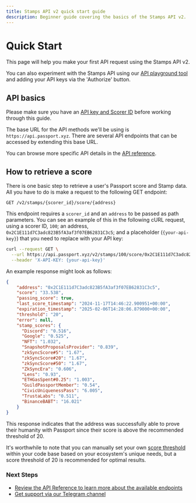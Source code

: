 ```yaml
---
title: Stamps API v2 quick start guide
description: Beginner guide covering the basics of the Stamps API v2.
---
```


# Quick Start

This page will help you make your first API request using the Stamps API v2. 

You can also experiment with the Stamps API using our [API playground tool](https://api.passport.xyz/v2/docs) and adding your API keys via the 'Authorize' button.

## API basics

Please make sure you have an [API key and Scorer ID](getting-access) before working through this guide.

The base URL for the API methods we'll be using is `https://api.passport.xyz`. There are several API endpoints that can be accessed by extending this base URL.

You can browse more specific API details in the [API reference](api-reference).

## How to retrieve a score

There is one basic step to retrieve a user's Passport score and Stamp data. All you have to do is make a request to the following GET endpoint:

```
GET /v2/stamps/{scorer_id}/score/{address}
```

This endpoint requires a `scorer_id` and an `address` to be passed as path parameters. You can see an example of this in the following cURL request, using a scorer ID, `100`; an address, `0x2C1E111d7C3adc823B5fA3af3f07EB62831C3c5`; and a placeholder (`{your-api-key}`) that you need to replace with your API key:

```bash filename="Sample request" copy
curl --request GET \
  --url https://api.passport.xyz/v2/stamps/100/score/0x2C1E111d7C3adc823B5fA3af3f07EB62831C3c5 \
  --header 'X-API-KEY: {your-api-key}'
```

An example response might look as follows:

```json filename="Sample response"
{
    "address": "0x2C1E111d7C3adc823B5fA3af3f07EB62831C3c5",
    "score": "33.538",
    "passing_score": true,
    "last_score_timestamp": "2024-11-17T14:46:22.900951+00:00",
    "expiration_timestamp": "2025-02-06T14:28:06.879000+00:00",
    "threshold": "20",
    "error": null,
    "stamp_scores": {
      "Discord": "0.516",
      "Google": "0.525",
      "NFT": "1.032",
      "SnapshotProposalsProvider": "0.839",
      "zkSyncScore#5": "1.67",
      "zkSyncScore#20": "1.67",
      "zkSyncScore#50": "1.67",
      "ZkSyncEra": "0.606",
      "Lens": "0.93",
      "ETHGasSpent#0.25": "1.003",
      "GuildPassportMember": "0.54",
      "CivicUniquenessPass": "6.005",
      "TrustaLabs": "0.511",
      "BinanceBABT": "16.021"
    }
}
```

This response indicates that the address was successfully able to prove their humanity with Passport since their score is above the recommended threshold of 20.

It's worthwhile to note that you can manually set your own [score threshold](../major-concepts/scoring-thresholds) within your code base based on your ecosystem's unique needs, but a score threshold of 20 is recommended for optimal results.


### Next Steps

* [Review the API Reference to learn more about the available endpoints](api-reference)
* [Get support via our Telegram channel](https://t.me/+Mcp9RsRV7tVmYjZh)

